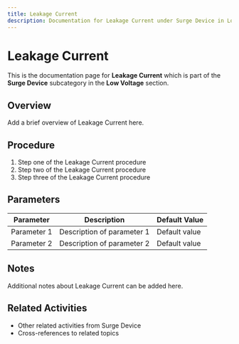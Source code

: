 ```yaml
---
title: Leakage Current
description: Documentation for Leakage Current under Surge Device in Low Voltage category
---
```


# Leakage Current

This is the documentation page for **Leakage Current** which is part of the **Surge Device** subcategory in the **Low Voltage** section.

## Overview

Add a brief overview of Leakage Current here.

## Procedure

1. Step one of the Leakage Current procedure
2. Step two of the Leakage Current procedure
3. Step three of the Leakage Current procedure

## Parameters

| Parameter | Description | Default Value |
|-----------|-------------|---------------|
| Parameter 1 | Description of parameter 1 | Default value |
| Parameter 2 | Description of parameter 2 | Default value |

## Notes

Additional notes about Leakage Current can be added here.

## Related Activities

- Other related activities from Surge Device
- Cross-references to related topics
